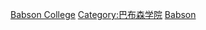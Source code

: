 [[Category:马萨诸塞州各高校校友|Babson College]]
[[Category:巴布森学院|Category:巴布森学院]]
[[Category:美国各商学院校友|Babson]]